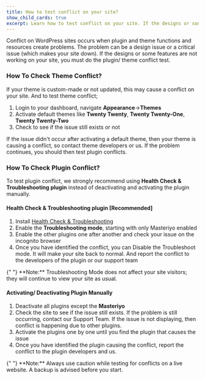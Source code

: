 ```yaml
---
title: How to test conflict on your site?
show_child_cards: true
excerpt: Learn how to test conflict on your site. If the designs or some features are not working on your site, you must do the plugin/ theme conflict test.
---
```


Conflict on WordPress sites occurs when plugin and theme functions and resources create problems. The problem can be a design issue or a critical issue (which makes your site down). If the designs or some features are not working on your site, you must do the plugin/ theme conflict test.
 
### How To Check Theme Conflict?
 
If your theme is custom-made or not updated, this may cause a conflict on your site. And to test theme conflict;
 
1. Login to your dashboard, navigate **Appearance**->**Themes**
2. Activate default themes like **Twenty Twenty**, **Twenty Twenty-One**, **Twenty Twenty-Two**
3. Check to see if the issue still exists or not
 
If the issue didn't occur after activating a default theme, then your theme is causing a conflict, so contact theme developers or us. If the problem continues, you should then test plugin conflicts.
 
### How To Check Plugin Conflict?
 
To test plugin conflict, we strongly recommend using  **Health Check & Troubleshooting plugin** instead of deactivating and activating the plugin manually.

#### Health Check & Troubleshooting plugin [Recommended] 
1. Install  [Health Check & Troubleshooting](https://wordpress.org/plugins/health-check)
2. Enable the **Troubleshooting mode**, starting with only Masteriyo enabled
3. Enable the other plugins one after another and check your issue on the incognito browser
4. Once you have identified the conflict, you can Disable the Troubleshoot mode. It will make your site back to normal. And report the conflict to the developers of the plugin or our support team
 
<Callout>
  {" "}  **Note:** Troubleshooting Mode does not affect your site visitors; they will continue to view your site as usual. </Callout>
 
#### Activating/ Deactivating Plugin Manually

1. Deactivate all plugins except the **Masteriyo**
2. Check the site to see if the issue still exists. If the problem is still occurring, contact our Support Team. If the issue is not displaying, then conflict is happening due to other plugins.
3. Activate the plugins one by one until you find the plugin that causes the issue
4. Once you have identified the plugin causing the conflict, report the conflict to the plugin developers and us.
 
 
<Callout>
  {" "}  **Note:** Always use caution while testing for conflicts on a live website. A backup is advised before you start. </Callout>
